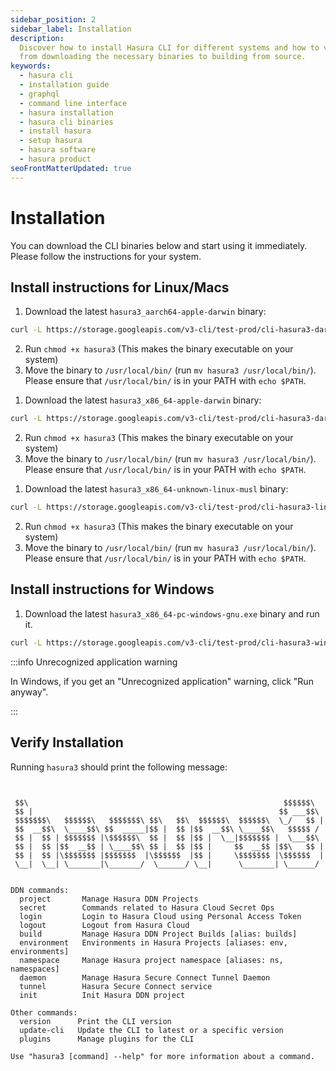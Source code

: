 ```yaml
---
sidebar_position: 2
sidebar_label: Installation
description:
  Discover how to install Hasura CLI for different systems and how to verify your installation. Learn about the process,
  from downloading the necessary binaries to building from source.
keywords:
  - hasura cli
  - installation guide
  - graphql
  - command line interface
  - hasura installation
  - hasura cli binaries
  - install hasura
  - setup hasura
  - hasura software
  - hasura product
seoFrontMatterUpdated: true
---
```



# Installation

You can download the CLI binaries below and start using it immediately. Please follow the instructions for your system.

## Install instructions for Linux/Macs

<Tabs groupId="os-preference" className="api-tabs">

<TabItem value="silicon" label="M1 / M2 Macs">

1. Download the latest `hasura3_aarch64-apple-darwin` binary:

```bash
curl -L https://storage.googleapis.com/v3-cli/test-prod/cli-hasura3-darwin-arm64 -o hasura3
```

2. Run `chmod +x hasura3` (This makes the binary executable on your system)
3. Move the binary to `/usr/local/bin/` (run `mv hasura3 /usr/local/bin/`). Please ensure that `/usr/local/bin/` is in
   your PATH with `echo $PATH`.

</TabItem>

<TabItem value="intel" label="Intel Macs">

1. Download the latest `hasura3_x86_64-apple-darwin` binary:

```bash
curl -L https://storage.googleapis.com/v3-cli/test-prod/cli-hasura3-darwin-amd64 -o hasura3
```

2. Run `chmod +x hasura3` (This makes the binary executable on your system)
3. Move the binary to `/usr/local/bin/` (run `mv hasura3 /usr/local/bin/`). Please ensure that `/usr/local/bin/` is in
your PATH with `echo $PATH`.

</TabItem>

<TabItem value="linux" label="Linux">

1. Download the latest `hasura3_x86_64-unknown-linux-musl` binary:

```bash
curl -L https://storage.googleapis.com/v3-cli/test-prod/cli-hasura3-linux-amd64 -o hasura3
```

2. Run `chmod +x hasura3` (This makes the binary executable on your system)
3. Move the binary to `/usr/local/bin/` (run `mv hasura3 /usr/local/bin/`). Please ensure that `/usr/local/bin/` is in
   your PATH with `echo $PATH`.

</TabItem>
</Tabs>

## Install instructions for Windows

1. Download the latest `hasura3_x86_64-pc-windows-gnu.exe` binary and run it.

```bash
curl -L https://storage.googleapis.com/v3-cli/test-prod/cli-hasura3-windows-amd64.exe -o hasura3.exe
```

:::info Unrecognized application warning

In Windows, if you get an "Unrecognized application" warning, click "Run anyway".

:::

## Verify Installation

Running `hasura3` should print the following message:

```


 $$\                                                         $$$$$$\
 $$ |                                                       $$ ___$$\
 $$$$$$$\   $$$$$$\   $$$$$$$\ $$\   $$\  $$$$$$\  $$$$$$\  \_/   $$ |
 $$  __$$\  \____$$\ $$  _____|$$ |  $$ |$$  __$$\ \____$$\   $$$$$ /
 $$ |  $$ | $$$$$$$ |\$$$$$$\  $$ |  $$ |$$ |  \__|$$$$$$$ |  \___$$\
 $$ |  $$ |$$  __$$ | \____$$\ $$ |  $$ |$$ |     $$  __$$ |$$\   $$ |
 $$ |  $$ |\$$$$$$$ |$$$$$$$  |\$$$$$$  |$$ |     \$$$$$$$ |\$$$$$$  |
 \__|  \__| \_______|\_______/  \______/ \__|      \_______| \______/


DDN commands:
  project       Manage Hasura DDN Projects
  secret        Commands related to Hasura Cloud Secret Ops
  login         Login to Hasura Cloud using Personal Access Token
  logout        Logout from Hasura Cloud
  build         Manage Hasura DDN Project Builds [alias: builds]
  environment   Environments in Hasura Projects [aliases: env, environments]
  namespace     Manage Hasura project namespace [aliases: ns, namespaces]
  daemon        Manage Hasura Secure Connect Tunnel Daemon
  tunnel        Hasura Secure Connect service
  init          Init Hasura DDN project

Other commands:
  version      Print the CLI version
  update-cli   Update the CLI to latest or a specific version
  plugins      Manage plugins for the CLI

Use "hasura3 [command] --help" for more information about a command.

```
